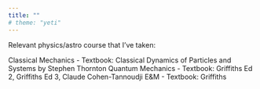 ```yaml
---
title: ""
# theme: "yeti"
---
```


Relevant physics/astro course that I've taken:

Classical Mechanics - Textbook: Classical Dynamics of Particles and Systems by Stephen Thornton
Quantum Mechanics - Textbook: Griffiths Ed 2, Griffiths Ed 3, Claude Cohen-Tannoudji
E&M - Textbook: Griffiths

